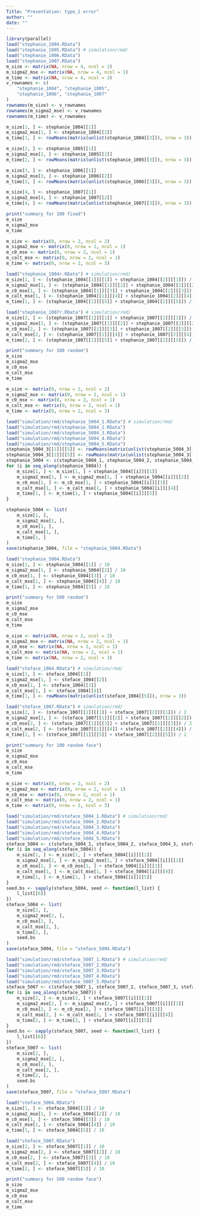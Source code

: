 ```yaml
---
Title: "Presentation: type_1 error"
author: ""
date: ""
---
```


```r
library(parallel)
load("stephanie_1004.RData")
load("stephanie_1005.RData") # simulation/rmd/
load("stephanie_1006.RData")
load("stephanie_1007.RData")
m_size <- matrix(NA, nrow = 4, ncol = 2)
m_sigma2_mse <- matrix(NA, nrow = 4, ncol = 1)
m_time <- matrix(NA, nrow = 4, ncol = 3)
v_rownames <- c(
    "stephanie_1004", "stephanie_1005",
    "stephanie_1006", "stephanie_1007"
)
rownames(m_size) <- v_rownames
rownames(m_sigma2_mse) <- v_rownames
rownames(m_time) <- v_rownames
```

```r
m_size[1, ] <- stephanie_1004[[1]]
m_sigma2_mse[1, ] <- stephanie_1004[[2]]
m_time[1, ] <- rowMeans(matrix(unlist(stephanie_1004[[3]]), nrow = 3))
```

```r
m_size[2, ] <- stephanie_1005[[1]]
m_sigma2_mse[2, ] <- stephanie_1005[[2]]
m_time[2, ] <- rowMeans(matrix(unlist(stephanie_1005[[3]]), nrow = 3))
```

```r
m_size[3, ] <- stephanie_1006[[1]]
m_sigma2_mse[3, ] <- stephanie_1006[[2]]
m_time[3, ] <- rowMeans(matrix(unlist(stephanie_1006[[3]]), nrow = 3))
```

```r
m_size[4, ] <- stephanie_1007[[1]]
m_sigma2_mse[4, ] <- stephanie_1007[[2]]
m_time[4, ] <- rowMeans(matrix(unlist(stephanie_1007[[3]]), nrow = 3))
```

```r
print("summary for 100 fixed")
m_size
m_sigma2_mse
m_time
```

```r
m_size <- matrix(0, nrow = 2, ncol = 2)
m_sigma2_mse <- matrix(0, nrow = 2, ncol = 1)
m_c0_mse <- matrix(0, nrow = 2, ncol = 1)
m_calt_mse <- matrix(0, nrow = 2, ncol = 1)
m_time <- matrix(0, nrow = 2, ncol = 3)
```

```r
load("stephanie_1004r.RData") # simulation/rmd/
m_size[1, ] <- (stephanie_1004[[1]][[1]] + stephanie_1004[[2]][[1]]) / 2
m_sigma2_mse[1, ] <- (stephanie_1004[[1]][[2]] + stephanie_1004[[2]][[2]]) / 2
m_c0_mse[1, ] <- (stephanie_1004[[1]][[3]] + stephanie_1004[[2]][[3]]) / 2
m_calt_mse[1, ] <- (stephanie_1004[[1]][[4]] + stephanie_1004[[2]][[4]]) / 2
m_time[1, ] <- (stephanie_1004[[1]][[5]] + stephanie_1004[[2]][[5]]) / 2
```

```r
load("stephanie_1007r.RData") # simulation/rmd/
m_size[2, ] <- (stephanie_1007[[1]][[1]] + stephanie_1007[[2]][[1]]) / 2
m_sigma2_mse[2, ] <- (stephanie_1007[[1]][[2]] + stephanie_1007[[2]][[2]]) / 2
m_c0_mse[2, ] <- (stephanie_1007[[1]][[3]] + stephanie_1007[[2]][[3]]) / 2
m_calt_mse[2, ] <- (stephanie_1007[[1]][[4]] + stephanie_1007[[2]][[4]]) / 2
m_time[2, ] <- (stephanie_1007[[1]][[5]] + stephanie_1007[[2]][[5]]) / 2
```
```r
print("summary for 100 random")
m_size
m_sigma2_mse
m_c0_mse
m_calt_mse
m_time
```
```r
m_size <- matrix(0, nrow = 2, ncol = 2)
m_sigma2_mse <- matrix(0, nrow = 2, ncol = 1)
m_c0_mse <- matrix(0, nrow = 2, ncol = 1)
m_calt_mse <- matrix(0, nrow = 2, ncol = 1)
m_time <- matrix(0, nrow = 2, ncol = 3)
```
```r
load("simulation/rmd/stephanie_5004_1.RData") # simulation/rmd/
load("simulation/rmd/stephanie_5004_2.RData")
load("simulation/rmd/stephanie_5004_3.RData")
load("simulation/rmd/stephanie_5004_4.RData")
load("simulation/rmd/stephanie_5004_5.RData")
stephanie_5004_3[[1]][[5]] <- rowMeans(matrix(unlist(stephanie_5004_3[[1]][[5]]), nrow = 3))
stephanie_5004_3[[2]][[5]] <- rowMeans(matrix(unlist(stephanie_5004_3[[2]][[5]]), nrow = 3))
stephanie_5004 <- c(stephanie_5004_1, stephanie_5004_2, stephanie_5004_3, stephanie_5004_4, stephanie_5004_5)
for (i in seq_along(stephanie_5004)) {
    m_size[1, ] <- m_size[1, ] + stephanie_5004[[i]][[1]]
    m_sigma2_mse[1, ] <- m_sigma2_mse[1, ] + stephanie_5004[[i]][[2]]
    m_c0_mse[1, ] <- m_c0_mse[1, ] + stephanie_5004[[i]][[3]]
    m_calt_mse[1, ] <- m_calt_mse[1, ] + stephanie_5004[[i]][[4]]
    m_time[1, ] <- m_time[1, ] + stephanie_5004[[i]][[5]]
}

stephanie_5004 <- list(
    m_size[1, ],
    m_sigma2_mse[1, ],
    m_c0_mse[1, ],
    m_calt_mse[1, ],
    m_time[1, ]
)
save(stephanie_5004, file = "stephanie_5004.RData")
```

```r
load("stephanie_5004.RData")
m_size[1, ] <- stephanie_5004[[1]] / 10
m_sigma2_mse[1, ] <- stephanie_5004[[2]] / 10
m_c0_mse[1, ] <- stephanie_5004[[3]] / 10
m_calt_mse[1, ] <- stephanie_5004[[4]] / 10
m_time[1, ] <- stephanie_5004[[5]] / 10
```

```r
print("summary for 500 random")
m_size
m_sigma2_mse
m_c0_mse
m_calt_mse
m_time
```
```r
m_size <- matrix(NA, nrow = 2, ncol = 2)
m_sigma2_mse <- matrix(NA, nrow = 2, ncol = 1)
m_c0_mse <- matrix(NA, nrow = 2, ncol = 1)
m_calt_mse <- matrix(NA, nrow = 2, ncol = 1)
m_time <- matrix(NA, nrow = 2, ncol = 3)
```

```r
load("steface_1004.RData") # simulation/rmd/
m_size[1, ] <- steface_1004[[1]]
m_sigma2_mse[1, ] <- steface_1004[[2]]
m_c0_mse[1, ] <- steface_1004[[3]]
m_calt_mse[1, ] <- steface_1004[[4]]
m_time[1, ] <- rowMeans(matrix(unlist(steface_1004[[5]]), nrow = 3))
```

```r
load("steface_1007.RData") # simulation/rmd/
m_size[2, ] <- (steface_1007[[1]][[1]] + steface_1007[[2]][[1]]) / 2
m_sigma2_mse[2, ] <- (steface_1007[[1]][[2]] + steface_1007[[2]][[2]]) / 2
m_c0_mse[2, ] <- (steface_1007[[1]][[3]] + steface_1007[[2]][[3]]) / 2
m_calt_mse[2, ] <- (steface_1007[[1]][[4]] + steface_1007[[2]][[4]]) / 2
m_time[2, ] <- (steface_1007[[1]][[5]] + steface_1007[[2]][[5]]) / 2
```
```r
print("summary for 100 random face")
m_size
m_sigma2_mse
m_c0_mse
m_calt_mse
m_time
```



```r
m_size <- matrix(0, nrow = 2, ncol = 2)
m_sigma2_mse <- matrix(0, nrow = 2, ncol = 1)
m_c0_mse <- matrix(0, nrow = 2, ncol = 1)
m_calt_mse <- matrix(0, nrow = 2, ncol = 1)
m_time <- matrix(0, nrow = 2, ncol = 3)
```

```r
load("simulation/rmd/steface_5004_1.RData") # simulation/rmd/
load("simulation/rmd/steface_5004_2.RData")
load("simulation/rmd/steface_5004_3.RData")
load("simulation/rmd/steface_5004_4.RData")
load("simulation/rmd/steface_5004_5.RData")
steface_5004 <- c(steface_5004_1, steface_5004_2, steface_5004_3, steface_5004_4, steface_5004_5)
for (i in seq_along(steface_5004)) {
    m_size[1, ] <- m_size[1, ] + steface_5004[[i]][[1]]
    m_sigma2_mse[1, ] <- m_sigma2_mse[1, ] + steface_5004[[i]][[2]]
    m_c0_mse[1, ] <- m_c0_mse[1, ] + steface_5004[[i]][[3]]
    m_calt_mse[1, ] <- m_calt_mse[1, ] + steface_5004[[i]][[4]]
    m_time[1, ] <- m_time[1, ] + steface_5004[[i]][[5]]
}
seed.bs <- sapply(steface_5004, seed <- function(l_list) {
    l_list[[6]]
})
steface_5004 <- list(
    m_size[2, ],
    m_sigma2_mse[2, ],
    m_c0_mse[2, ],
    m_calt_mse[2, ],
    m_time[2, ],
    seed.bs
)
save(steface_5004, file = "steface_5004.RData")
```
```r
load("simulation/rmd/steface_5007_1.RData") # simulation/rmd/
load("simulation/rmd/steface_5007_2.RData")
load("simulation/rmd/steface_5007_3.RData")
load("simulation/rmd/steface_5007_4.RData")
load("simulation/rmd/steface_5007_5.RData")
steface_5007 <- c(steface_5007_1, steface_5007_2, steface_5007_3, steface_5007_4, steface_5007_5)
for (i in seq_along(steface_5007)) {
    m_size[2, ] <- m_size[2, ] + steface_5007[[i]][[1]]
    m_sigma2_mse[2, ] <- m_sigma2_mse[2, ] + steface_5007[[i]][[2]]
    m_c0_mse[2, ] <- m_c0_mse[2, ] + steface_5007[[i]][[3]]
    m_calt_mse[2, ] <- m_calt_mse[2, ] + steface_5007[[i]][[4]]
    m_time[2, ] <- m_time[2, ] + steface_5007[[i]][[5]]
}
seed.bs <- sapply(steface_5007, seed <- function(l_list) {
    l_list[[6]]
})
steface_5007 <- list(
    m_size[2, ],
    m_sigma2_mse[2, ],
    m_c0_mse[2, ],
    m_calt_mse[2, ],
    m_time[2, ],
    seed.bs
)
save(steface_5007, file = "steface_5007.RData")
```
```r
load("steface_5004.RData")
m_size[1, ] <- steface_5004[[1]] / 10
m_sigma2_mse[1, ] <- steface_5004[[2]] / 10
m_c0_mse[1, ] <- steface_5004[[3]] / 10
m_calt_mse[1, ] <- steface_5004[[4]] / 10
m_time[1, ] <- steface_5004[[5]] / 10
```
```r
load("steface_5007.RData")
m_size[2, ] <- steface_5007[[1]] / 10
m_sigma2_mse[2, ] <- steface_5007[[2]] / 10
m_c0_mse[2, ] <- steface_5007[[3]] / 10
m_calt_mse[2, ] <- steface_5007[[4]] / 10
m_time[2, ] <- steface_5007[[5]] / 10
```
```r
print("summary for 500 random face")
m_size
m_sigma2_mse
m_c0_mse
m_calt_mse
m_time
```